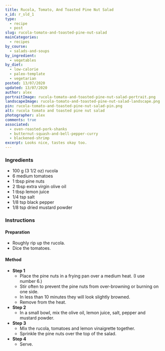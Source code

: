 ```yaml
---
title: Rucola, Tomato, And Toasted Pine Nut Salad
x_id: r_sld_1
type:
  - recipe
  - post
slug: rucola-tomato-and-toasted-pine-nut-salad
mainCategories: 
  - recipes
by_course:
  - salads-and-soups
by_ingredient:
  - vegetables
by_diet:
  - low-calorie
  - paleo-template
  - vegetarian
posted: 13/07/2020
updated: 13/07/2020
author: alex
portraitImage: rucola-tomato-and-toasted-pine-nut-salad-portrait.png
landscapeImage: rucola-tomato-and-toasted-pine-nut-salad-landscape.png
pin: rucola-tomato-and-toasted-pine-nut-salad-pin.png
alt: rucola tomato and toasted pine nut salad
photographer: alex
comments: true
associated: 
  - oven-roasted-pork-shanks
  - butternut-squash-and-bell-pepper-curry
  - blackened-shrimp
excerpt: Looks nice, tastes okay too.
---
```


<Ingredients>

### Ingredients
    
  - 100 g (3 1/2 oz) rucola
  - 6 medium tomatoes
  - 1 tbsp pine nuts
  - 2 tbsp extra virgin olive oil
  - 1 tbsp lemon juice
  - 1/4 tsp salt
  - 1/8 tsp black pepper
  - 1/8 tsp dried mustard powder

</Ingredients>

<Instructions>

### Instructions

#### Preparation

  - Roughly rip up the rucola.
  - Dice the tomatoes.

#### Method

  - **Step 1**
    - Place the pine nuts in a frying pan over a medium heat. (I use number 6.)
    - Stir often to prevent the pine nuts from over-browning or burning on one side.
    - In less than 10 minutes they will look slightly browned.
    - Remove from the heat.
  - **Step 2**
    - In a small bowl, mix the olive oil, lemon juice, salt, pepper and mustard powder.
  - **Step 3**
    - Mix the rucola, tomatoes and lemon vinaigrette together.
    - Sprinkle the pine nuts over the top of the salad.
  - **Step 4**
    - Serve.

</Instructions>



